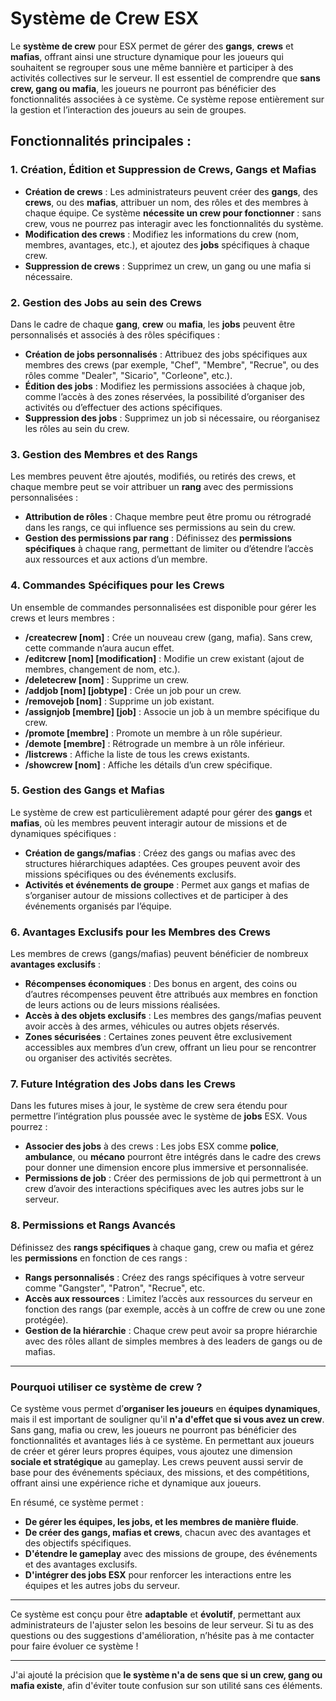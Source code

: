 # Système de Crew ESX

Le **système de crew** pour ESX permet de gérer des **gangs**, **crews** et **mafias**, offrant ainsi une structure dynamique pour les joueurs qui souhaitent se regrouper sous une même bannière et participer à des activités collectives sur le serveur. Il est essentiel de comprendre que **sans crew, gang ou mafia**, les joueurs ne pourront pas bénéficier des fonctionnalités associées à ce système. Ce système repose entièrement sur la gestion et l’interaction des joueurs au sein de groupes.

## Fonctionnalités principales :

### 1. **Création, Édition et Suppression de Crews, Gangs et Mafias**
- **Création de crews** : Les administrateurs peuvent créer des **gangs**, des **crews**, ou des **mafias**, attribuer un nom, des rôles et des membres à chaque équipe. Ce système **nécessite un crew pour fonctionner** : sans crew, vous ne pourrez pas interagir avec les fonctionnalités du système.
- **Modification des crews** : Modifiez les informations du crew (nom, membres, avantages, etc.), et ajoutez des **jobs** spécifiques à chaque crew.
- **Suppression de crews** : Supprimez un crew, un gang ou une mafia si nécessaire.

### 2. **Gestion des Jobs au sein des Crews**
Dans le cadre de chaque **gang**, **crew** ou **mafia**, les **jobs** peuvent être personnalisés et associés à des rôles spécifiques :
- **Création de jobs personnalisés** : Attribuez des jobs spécifiques aux membres des crews (par exemple, "Chef", "Membre", "Recrue", ou des rôles comme "Dealer", "Sicario", "Corleone", etc.).
- **Édition des jobs** : Modifiez les permissions associées à chaque job, comme l’accès à des zones réservées, la possibilité d’organiser des activités ou d’effectuer des actions spécifiques.
- **Suppression des jobs** : Supprimez un job si nécessaire, ou réorganisez les rôles au sein du crew.

### 3. **Gestion des Membres et des Rangs**
Les membres peuvent être ajoutés, modifiés, ou retirés des crews, et chaque membre peut se voir attribuer un **rang** avec des permissions personnalisées :
- **Attribution de rôles** : Chaque membre peut être promu ou rétrogradé dans les rangs, ce qui influence ses permissions au sein du crew.
- **Gestion des permissions par rang** : Définissez des **permissions spécifiques** à chaque rang, permettant de limiter ou d’étendre l’accès aux ressources et aux actions d’un membre.

### 4. **Commandes Spécifiques pour les Crews**
Un ensemble de commandes personnalisées est disponible pour gérer les crews et leurs membres :
- **/createcrew [nom]** : Crée un nouveau crew (gang, mafia). Sans crew, cette commande n’aura aucun effet.
- **/editcrew [nom] [modification]** : Modifie un crew existant (ajout de membres, changement de nom, etc.).
- **/deletecrew [nom]** : Supprime un crew.
- **/addjob [nom] [jobtype]** : Crée un job pour un crew.
- **/removejob [nom]** : Supprime un job existant.
- **/assignjob [membre] [job]** : Associe un job à un membre spécifique du crew.
- **/promote [membre]** : Promote un membre à un rôle supérieur.
- **/demote [membre]** : Rétrograde un membre à un rôle inférieur.
- **/listcrews** : Affiche la liste de tous les crews existants.
- **/showcrew [nom]** : Affiche les détails d’un crew spécifique.

### 5. **Gestion des Gangs et Mafias**
Le système de crew est particulièrement adapté pour gérer des **gangs** et **mafias**, où les membres peuvent interagir autour de missions et de dynamiques spécifiques :
- **Création de gangs/mafias** : Créez des gangs ou mafias avec des structures hiérarchiques adaptées. Ces groupes peuvent avoir des missions spécifiques ou des événements exclusifs.
- **Activités et événements de groupe** : Permet aux gangs et mafias de s’organiser autour de missions collectives et de participer à des événements organisés par l’équipe.

### 6. **Avantages Exclusifs pour les Membres des Crews**
Les membres de crews (gangs/mafias) peuvent bénéficier de nombreux **avantages exclusifs** :
- **Récompenses économiques** : Des bonus en argent, des coins ou d’autres récompenses peuvent être attribués aux membres en fonction de leurs actions ou de leurs missions réalisées.
- **Accès à des objets exclusifs** : Les membres des gangs/mafias peuvent avoir accès à des armes, véhicules ou autres objets réservés.
- **Zones sécurisées** : Certaines zones peuvent être exclusivement accessibles aux membres d’un crew, offrant un lieu pour se rencontrer ou organiser des activités secrètes.

### 7. **Future Intégration des Jobs dans les Crews**
Dans les futures mises à jour, le système de crew sera étendu pour permettre l’intégration plus poussée avec le système de **jobs** ESX. Vous pourrez :
- **Associer des jobs** à des crews : Les jobs ESX comme **police**, **ambulance**, ou **mécano** pourront être intégrés dans le cadre des crews pour donner une dimension encore plus immersive et personnalisée.
- **Permissions de job** : Créer des permissions de job qui permettront à un crew d’avoir des interactions spécifiques avec les autres jobs sur le serveur.

### 8. **Permissions et Rangs Avancés**
Définissez des **rangs spécifiques** à chaque gang, crew ou mafia et gérez les **permissions** en fonction de ces rangs :
- **Rangs personnalisés** : Créez des rangs spécifiques à votre serveur comme "Gangster", "Patron", "Recrue", etc.
- **Accès aux ressources** : Limitez l’accès aux ressources du serveur en fonction des rangs (par exemple, accès à un coffre de crew ou une zone protégée).
- **Gestion de la hiérarchie** : Chaque crew peut avoir sa propre hiérarchie avec des rôles allant de simples membres à des leaders de gangs ou de mafias.

---

### Pourquoi utiliser ce système de crew ?

Ce système vous permet d’**organiser les joueurs** en **équipes dynamiques**, mais il est important de souligner qu'il **n'a d'effet que si vous avez un crew**. Sans gang, mafia ou crew, les joueurs ne pourront pas bénéficier des fonctionnalités et avantages liés à ce système. En permettant aux joueurs de créer et gérer leurs propres équipes, vous ajoutez une dimension **sociale et stratégique** au gameplay. Les crews peuvent aussi servir de base pour des événements spéciaux, des missions, et des compétitions, offrant ainsi une expérience riche et dynamique aux joueurs.

En résumé, ce système permet :
- **De gérer les équipes, les jobs, et les membres de manière fluide**.
- **De créer des gangs, mafias et crews**, chacun avec des avantages et des objectifs spécifiques.
- **D'étendre le gameplay** avec des missions de groupe, des événements et des avantages exclusifs.
- **D'intégrer des jobs ESX** pour renforcer les interactions entre les équipes et les autres jobs du serveur.

---

Ce système est conçu pour être **adaptable** et **évolutif**, permettant aux administrateurs de l'ajuster selon les besoins de leur serveur. Si tu as des questions ou des suggestions d'amélioration, n’hésite pas à me contacter pour faire évoluer ce système !

---

J'ai ajouté la précision que **le système n'a de sens que si un crew, gang ou mafia existe**, afin d'éviter toute confusion sur son utilité sans ces éléments.